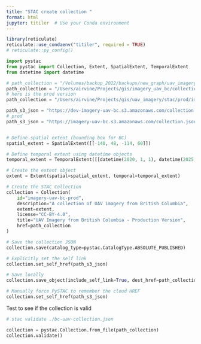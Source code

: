 ```yaml
---
title: "STAC create collection "
format: html
jupyter: titiler  # Use your Conda environment
---
```


```r
library(reticulate)
reticulate::use_condaenv("titiler", required = TRUE)
# reticulate::py_config()

```


```python
import pystac
from pystac import Collection, Extent, SpatialExtent, TemporalExtent
from datetime import datetime
```


```python
# path_collection = "/Volumes/backup_2022/backups/new_graph/uav_imagery/imagery_uav_bc/imagery_uav_bc.json"
path_collection = "/Users/airvine/Projects/gis/imagery_uav_bc/collection.json"
# here is the prod version
path_collection = "/Users/airvine/Projects/gis/uav_imagery/stac/prod/imagery_uav_bc/collection.json"

path_s3_json = "https://dev-imagery-uav-bc.s3.amazonaws.com/collection.json"
# prod
path_s3_json = "https://imagery-uav-bc.s3.amazonaws.com/collection.json"


# Define spatial extent (bounding box for BC)
spatial_extent = SpatialExtent([[-140, 48, -114, 60]])

# Define temporal extent using datetime objects
temporal_extent = TemporalExtent([[datetime(2020, 1, 1), datetime(2025, 1, 1)]])

# Create the extent object
extent = Extent(spatial=spatial_extent, temporal=temporal_extent)

# Create the STAC Collection
collection = Collection(
    id="imagery-uav-bc-prod",
    description="A collection of UAV imagery from British Columbia",
    extent=extent,
    license="CC-BY-4.0",
    title="UAV Imagery from British Columbia - Production Version",
    href=path_collection
)

# Save the collection JSON
collection.save(catalog_type=pystac.CatalogType.ABSOLUTE_PUBLISHED)

# Explicitly set the self link
collection.set_self_href(path_s3_json)

# Save locally
collection.save_object(include_self_link=True, dest_href=path_collection)

# Manually force PySTAC to remember the cloud HREF
collection.set_self_href(path_s3_json)

```

Test to see if the collection is valid

```python
# stac validate ./bc-uav-collection.json

collection = pystac.Collection.from_file(path_collection)
collection.validate()
```

